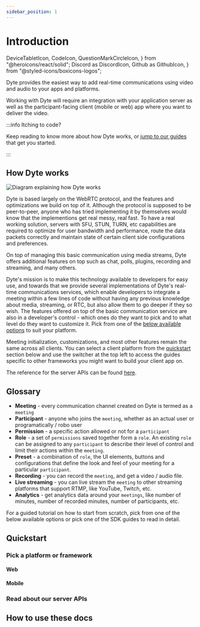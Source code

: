 ```yaml
---
sidebar_position: 1
---
```


# Introduction

  DeviceTabletIcon,
  CodeIcon,
  QuestionMarkCircleIcon,
} from "@heroicons/react/solid";
  Discord as DiscordIcon,
  Github as GithubIcon,
} from "@styled-icons/boxicons-logos";

Dyte provides the easiest way to add real-time communications using video and audio to your apps and platforms.

Working with Dyte will require an integration with your application server as well as the participant-facing client (mobile or web) app where you want to deliver the video.

:::info Itching to code?

Keep reading to know more about how Dyte works, or [jump to our guides](#quickstart) that get you started.

:::

## How Dyte works

<!-- ![Diagram explaining how Dyte works](/how-dyte-works.png) -->

![Diagram explaining how Dyte works](./how-dyte-works.png)

Dyte is based largely on the WebRTC protocol, and the features and optimizations we build on top of it. Although the protocol is supposed to be peer-to-peer, anyone who has tried implementing it by themselves would know that the implementions get real messy, real fast. To have a real working solution, servers with SFU, STUN, TURN, etc capabilities are required to optimize for user bandwidth and performance, route the data packets correctly and maintain state of certain client side configurations and preferences.

On top of managing this basic communication using media streams, Dyte offers additional features on top such as chat, polls, plugins, recording and streaming, and many others.

Dyte's mission is to make this technology available to developers for easy use, and towards that we provide several implementations of Dyte's real-time communications services, which enable developers to integrate a meeting within a few lines of code without having any previous knowledge about media, streaming, or RTC, but also allow them to go deeper if they so wish. The features offered on top of the basic communication service are also in a developer's control - which ones do they want to pick and to what level do they want to customize it.
Pick from one of the [below available options](#quickstart) to suit your platform.

Meeting initialization, customizations, and most other features remain the same across all clients. You can select a client platform from the [quickstart](#quickstart) section below and use the switcher at the top left to access the guides specific to other frameworks you might want to build your client app on.

The reference for the server APIs can be found [here](#read-about-our-server-apis).

## Glossary

- **Meeting** - every communication channel created on Dyte is termed as a `meeting`
- **Participant** - anyone who joins the `meeting`, whether as an actual user or programatically / robo user
- **Permission** - a specific action allowed or not for a `participant`
- **Role** - a set of `permissions` saved together form a `role`. An existing `role` can be assigned to any `participant` to describe their level of control and limit their actions within the `meeting`.
- **Preset** - a combination of `role`, the UI elements, buttons and configurations that define the look and feel of your meeting for a particular `participant`.
- **Recording** - you can record the `meeting`, and get a video / audio file.
- **Live streaming** - you can live stream the `meeting` to other streaming platforms that support RTMP, like YouTube, Twitch, etc.
- **Analytics** - get analytics data around your `meetings`, like number of minutes, number of recorded minutes, number of participants, etc.

For a guided tutorial on how to start from scratch, pick from one of the below available options or pick one of the SDK guides to read in detail.

## Quickstart

<div className="grid xl:grid-cols-6 gap-4">

<GridLink
  to="/react/quickstart"
  Icon="/icons/client-sdks.svg"
  className="xl:col-span-3 py-6"
  title="Web app using client SDK with React"
  iconClassName="xl:h-14"
/>

<GridLink
  to="/react/quickstart"
  Icon="/icons/client-sdks.svg"
  className="xl:col-span-3 py-6"
  title="Mobile app using client SDK with React Native"
  iconClassName="xl:h-14"
/>

<GridLink
  to="/react/quickstart"
  Icon="/icons/client-sdks.svg"
  className="xl:col-span-3 py-6"
  title="Mobile app using client SDK with Kotlin"
  iconClassName="xl:h-14"
/>

<GridLink
  to="/react/quickstart"
  Icon="/icons/client-sdks.svg"
  className="xl:col-span-3 py-6"
  title="Mobile app using client SDK with Swift"
  iconClassName="xl:h-14"
/>

</div>

<!-- ### Pick a client SDK

<div className="grid xl:grid-cols-6 gap-4">

<GridLink
  to="/react/quickstart"
  Icon="/icons/client-sdks.svg"
  className="xl:col-span-3 py-6"
  title="Client SDK"
  iconClassName="xl:h-14"
/>

</div> -->

### Pick a platform or framework

#### Web

<div className="grid xl:grid-cols-6 gap-4">

<GridLink
  to="/react/quickstart"
  Icon="/icons/react.svg"
  title="React / Vue / Svelte"
  className="xl:col-span-3"
/>

<GridLink
  to="/react/quickstart"
  Icon="/icons/react.svg"
  title="Angular"
  className="xl:col-span-3"
/>

<GridLink
  to="/react/quickstart"
  Icon="/icons/react.svg"
  title="Next.js"
  className="xl:col-span-3"
/>

<GridLink
  to="/react/quickstart"
  Icon="/icons/js.svg"
  title="JavaScript"
  className="xl:col-span-3"
/>

</div>

#### Mobile

<div className="grid xl:grid-cols-6 gap-4">

<GridLink
  to="/react/quickstart"
  Icon="/icons/kotlin.svg"
  title="Kotlin"
  subtitle="Android"
  className="xl:col-span-3"
/>

<GridLink
  to="/react/quickstart"
  Icon="/icons/swift.svg"
  title="Swift"
  subtitle="iOS"
  className="xl:col-span-3"
/>

<GridLink
  to="/react/quickstart"
  Icon="/icons/react.svg"
  title="React Native"
  subtitle="Android + iOS"
  className="xl:col-span-3"
/>

<GridLink
  to="/react/quickstart"
  Icon="/icons/flutter.svg"
  title="Flutter"
  subtitle="Android + iOS"
  className="xl:col-span-3"
/>

</div>

### Read about our server APIs

<div className="grid xl:grid-cols-6 gap-4">

<GridLink
  to="/api"
  Icon="/icons/api.svg"
  title="API Reference"
  className="xl:col-span-3"
/>

</div>

<!-- or pick from one of our official API client packages -->

<!-- You can also use our developer portal to perform many of the actions usually performed via API, and much more. -->

<!-- {/_ <div className="grid xl:grid-cols-6 gap-4"></div> _/} -->

## How to use these docs

<div className="grid xl:grid-cols-6 gap-4">

<GridLink
  to="/react/quickstart"
  Icon="/icons/client-sdks.svg"
  className="xl:col-span-2 py-4"
  title="Product Integration Guides"
  subtitle="End to end tutorials on getting started from scratch on specific use cases."
  iconClassName="xl:h-14"
/>

<GridLink
  to="/react/quickstart"
  Icon="/icons/client-sdks.svg"
  className="xl:col-span-2 py-4"
  title="Client SDK Guides"
  subtitle="Complete reference to our client SDKs for various client platforms."
  iconClassName="xl:h-14"
/>

<GridLink
  to="/api"
  Icon="/icons/api.svg"
  className="xl:col-span-2 py-4"
  title="API Reference"
  subtitle="Complete reference to our HTTP APIs that you can use to interact with the Dyte platform."
  iconClassName="xl:h-14"
/>

</div>
